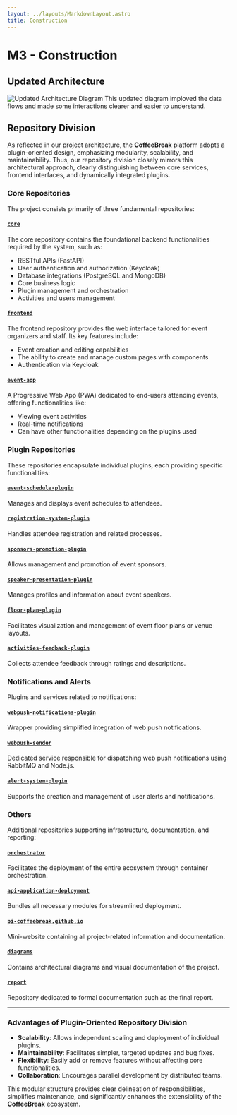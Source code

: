 ```yaml
---
layout: ../layouts/MarkdownLayout.astro
title: Construction
---
```


# M3 - Construction

## Updated Architecture

![Updated Architecture Diagram](/architecture/coffeeBreak-M3ArchUpdate.jpeg)
This updated diagram imploved the data flows and made some interactions clearer and easier to understand.
## Repository Division

As reflected in our project architecture, the **CoffeeBreak** platform adopts a plugin-oriented design, emphasizing modularity, scalability, and maintainability. Thus, our repository division closely mirrors this architectural approach, clearly distinguishing between core services, frontend interfaces, and dynamically integrated plugins.

### Core Repositories

The project consists primarily of three fundamental repositories:

#### [`core`](https://github.com/PI-coffeeBreak/core)
The core repository contains the foundational backend functionalities required by the system, such as:
- RESTful APIs (FastAPI)
- User authentication and authorization (Keycloak)
- Database integrations (PostgreSQL and MongoDB)
- Core business logic
- Plugin management and orchestration
- Activities and users management

#### [`frontend`](https://github.com/PI-coffeeBreak/frontend)
The frontend repository provides the web interface tailored for event organizers and staff. Its key features include:
- Event creation and editing capabilities
- The ability to create and manage custom pages with components
- Authentication via Keycloak

#### [`event-app`](https://github.com/PI-coffeeBreak/event-app)
A Progressive Web App (PWA) dedicated to end-users attending events, offering functionalities like:
- Viewing event activities
- Real-time notifications
- Can have other functionalities depending on the plugins used

### Plugin Repositories

These repositories encapsulate individual plugins, each providing specific functionalities:

#### [`event-schedule-plugin`](https://github.com/PI-coffeeBreak/event-schedule-plugin)
Manages and displays event schedules to attendees.

#### [`registration-system-plugin`](https://github.com/PI-coffeeBreak/registration-system-plugin)
Handles attendee registration and related processes.

#### [`sponsors-promotion-plugin`](https://github.com/PI-coffeeBreak/sponsors-promotion-plugin)
Allows management and promotion of event sponsors.

#### [`speaker-presentation-plugin`](https://github.com/PI-coffeeBreak/plugin-speaker)
Manages profiles and information about event speakers.

#### [`floor-plan-plugin`](https://github.com/PI-coffeeBreak/plugin-floorplan)
Facilitates visualization and management of event floor plans or venue layouts.

#### [`activities-feedback-plugin`](https://github.com/PI-coffeeBreak/plugin-feedback)
Collects attendee feedback through ratings and descriptions.

### Notifications and Alerts

Plugins and services related to notifications:

#### [`webpush-notifications-plugin`](https://github.com/PI-coffeeBreak/webpush-notifications-plugin)
Wrapper providing simplified integration of web push notifications.

#### [`webpush-sender`](https://github.com/PI-coffeeBreak/webpush-sender)
Dedicated service responsible for dispatching web push notifications using RabbitMQ and Node.js.

#### [`alert-system-plugin`](https://github.com/PI-coffeeBreak/alert-system-plugin)
Supports the creation and management of user alerts and notifications.

### Others

Additional repositories supporting infrastructure, documentation, and reporting:

#### [`orchestrator`](https://github.com/PI-coffeeBreak/orchestrator)
Facilitates the deployment of the entire ecosystem through container orchestration.

#### [`api-application-deployment`](https://github.com/PI-coffeeBreak/api-application-deployment)
Bundles all necessary modules for streamlined deployment.

#### [`pi-coffeebreak.github.io`](https://github.com/PI-coffeeBreak/pi-coffeebreak.github.io)
Mini-website containing all project-related information and documentation.

#### [`diagrams`](https://github.com/PI-coffeeBreak/diagrams)
Contains architectural diagrams and visual documentation of the project.

#### [`report`](https://github.com/PI-coffeeBreak/report)
Repository dedicated to formal documentation such as the final report.

---
### Advantages of Plugin-Oriented Repository Division

- **Scalability**: Allows independent scaling and deployment of individual plugins.
- **Maintainability**: Facilitates simpler, targeted updates and bug fixes.
- **Flexibility**: Easily add or remove features without affecting core functionalities.
- **Collaboration**: Encourages parallel development by distributed teams.

This modular structure provides clear delineation of responsibilities, simplifies maintenance, and significantly enhances the extensibility of the **CoffeeBreak** ecosystem.
